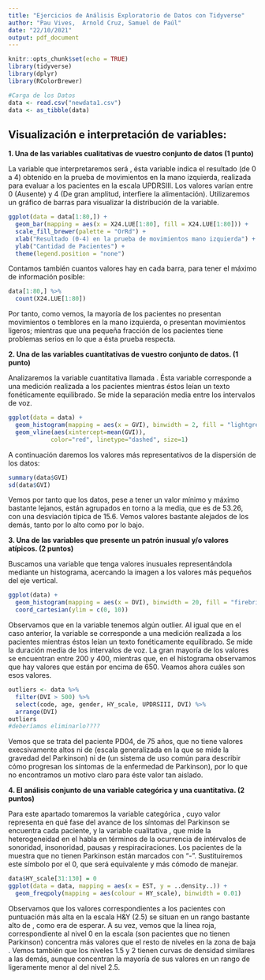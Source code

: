 ```yaml
---
title: "Ejercicios de Análisis Exploratorio de Datos con Tidyverse"
author: "Pau Vives,  Arnold Cruz, Samuel de Paúl"
date: "22/10/2021"
output: pdf_document
---
```


```r
knitr::opts_chunk$set(echo = TRUE)
library(tidyverse)
library(dplyr)
library(RColorBrewer)
```
```r
#Carga de los Datos
data <- read.csv("newdata1.csv")
data <- as_tibble(data)
```


## Visualización e interpretación de variables:

**1. Una de las variables cualitativas de vuestro conjunto de datos (1 punto)**

La variable que interpretaremos será \textit{X24.LUE}, ésta variable indica el resultado (de 0 a 4) 
obtenido en la prueba de movimientos en la mano izquierda, realizada para evaluar a los pacientes
en la escala UPDRSIII. Los valores varían entre 0 (Ausente) y 4 (De gran amplitud, interfiere la alimentación). Utilizaremos un gráfico de barras para visualizar la distribución de la variable.

```r
ggplot(data = data[1:80,]) +
  geom_bar(mapping = aes(x = X24.LUE[1:80], fill = X24.LUE[1:80])) +
  scale_fill_brewer(palette = "OrRd") + 
  xlab("Resultado (0-4) en la prueba de movimientos mano izquierda") +
  ylab("Cantidad de Pacientes") +
  theme(legend.position = "none")
```
Contamos también cuantos valores hay en cada barra, para tener el máximo de información
posible:
```r
data[1:80,] %>% 
  count(X24.LUE[1:80])
```

Por tanto, como vemos, la mayoría de los pacientes no presentan movimientos o temblores en la mano izquierda, o presentan movimientos ligeros; mientras que una pequeña fracción de los pacientes tiene problemas serios en lo que a ésta prueba respecta.

**2.  Una de las variables cuantitativas de vuestro conjunto de datos. (1 punto)**

Analizaremos la variable cuantitativa llamada \textit{GVI}. Ésta variable corresponde a una medición realizada a los 
pacientes mientras éstos leían un texto fonéticamente equilibrado. Se mide la separación media entre los
intervalos de voz.

```r
ggplot(data = data) +
  geom_histogram(mapping = aes(x = GVI), binwidth = 2, fill = "lightgreen") +  
  geom_vline(aes(xintercept=mean(GVI)),
            color="red", linetype="dashed", size=1)
```
A continuación daremos los valores más representativos de la dispersión de los datos:
```r
summary(data$GVI) 
sd(data$GVI)
```
Vemos por tanto que los datos, pese a tener un valor mínimo y máximo bastante lejanos,
están agrupados en torno a la media, que es de 53.26, con una desviación típica de 15.6.
Vemos valores bastante alejados de los demás, tanto por lo alto como por lo bajo.


**3.  Una de las variables que presente un patrón inusual y/o valores atípicos. (2 puntos)**

Buscamos una variable que tenga valores inusuales representándola mediante un histograma, acercando la imagen a los valores más pequeños del eje vertical.
```r
ggplot(data) + 
  geom_histogram(mapping = aes(x = DVI), binwidth = 20, fill = "firebrick4") +
  coord_cartesian(ylim = c(0, 10))
```
Observamos que en la variable \textit{DVI} tenemos algún outlier. Al igual que en el caso anterior, la variable se corresponde a una medición realizada a los pacientes mientras éstos leían un texto fonéticamente equilibrado. Se mide la duración media de los intervalos de voz. La gran mayoría de los valores se encuentran entre 200 y 400, mientras que, en el histograma observamos que hay valores que están por encima de 650. Veamos ahora cuáles son esos valores.
```r
outliers <- data %>% 
  filter(DVI > 500) %>% 
  select(code, age, gender, HY_scale, UPDRSIII, DVI) %>%
  arrange(DVI)
outliers
#deberíamos eliminarlo????
```
Vemos que se trata del paciente PD04, de 75 años, que no tiene valores execsivamente altos ni de \textit{UPDRSIII} (escala generalizada en la que se mide la gravedad del Parkinson) ni de \textit{HY_scale} (un sistema de uso común para describir cómo progresan los síntomas de la enfermedad de Parkinson), por lo que no encontramos un motivo claro para éste valor tan aislado.

**4. El análisis conjunto de una variable categórica y una cuantitativa. (2 puntos)**

Para este apartado tomaremos la variable categórica \textit{HY_scale}, cuyo valor representa en qué fase del avance de los síntomas del Parkinson se encuentra cada paciente, y la variable cualitativa \textit{EST}, que mide la heterogeneidad en el habla en términos de la ocurrencia de intérvalos de sonoridad, insonoridad, pausas y respiraciraciones. Los pacientes de la muestra que no tienen Parkinson están marcados con "-". Sustituíremos este símbolo por el 0, que será equivalente y más cómodo de manejar.

```r
data$HY_scale[31:130] = 0
ggplot(data = data, mapping = aes(x = EST, y = ..density..)) + 
  geom_freqpoly(mapping = aes(colour = HY_scale), binwidth = 0.01)
```
Observamos que los valores correspondientes a los pacientes con puntuación más alta en la escala H&Y (2.5) se situan en un rango bastante alto de \textit{EST}, como era de esperar. A su vez, vemos que la línea roja, correspondiente al nivel 0 en la escala (son pacientes que no tienen Parkinson) concentra más valores que el resto de niveles en la zona de baja \textit{EST}. Vemos también que los niveles 1.5 y 2 tienen curvas de densidad similares a las demás, aunque concentran la mayoría de sus valores en un rango de \textit{EST} ligeramente menor al del nivel 2.5.



